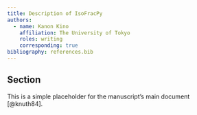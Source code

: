 ```yaml
---
title: Description of IsoFracPy
authors:
  - name: Kanon Kino
    affiliation: The University of Tokyo
    roles: writing
    corresponding: true
bibliography: references.bib
---
```


## Section
This is a simple placeholder for the manuscript's main document [@knuth84].
